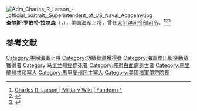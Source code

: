 [[File:Adm_Charles_R_Larson_-_official_portrait,_Superintendent_of_US_Naval_Academy.jpg|thumb]]
'''查尔斯·罗伯特·拉尔森'''（{{lang-en|'''Charles Robert Larson'''}}，{{bd|1936年|11月20日|2014年|7月26日|catIdx=C}}），美国海军上将，曾任[[美国印度洋－太平洋司令部|太平洋司令部司令]]。<ref>[https://military.wikia.org/wiki/Charles_R._Larson Charles R. Larson | Military Wiki | Fandom]</ref><ref>{{Cite web |url=https://www.nytimes.com/2014/08/04/us/adm-charles-r-larson-who-twice-led-naval-academy-is-dead-at-77.html |title=Adm. Charles R. Larson, 77, Dies; Twice Led Naval Academy |access-date=2021-03-01 |archive-date=2018-09-24 |archive-url=https://web.archive.org/web/20180924030626/https://www.nytimes.com/2014/08/04/us/adm-charles-r-larson-who-twice-led-naval-academy-is-dead-at-77.html |dead-url=no }}</ref><ref>{{Cite web |url=https://norman.hrc.utexas.edu/fasearch/findingAid.cfm?eadid=00499 |title=Charles R. Larson: An Inventory of His Papers in the Manuscript Collection at the Harry Ransom Humanities Research Center |access-date=2021-03-01 |archive-date=2017-03-13 |archive-url=https://web.archive.org/web/20170313152332/http://norman.hrc.utexas.edu/fasearch/findingAid.cfm?eadid=00499 |dead-url=no }}</ref>

== 参考文献 ==
{{Reflist}}
{{DEFAULTSORT:Larson, Charles R.}}
[[Category:美國海軍上將|Category:美國海軍上將]]
[[Category:功績勳章獲得者|Category:功績勳章獲得者]]
[[Category:海軍傑出服役勳章獲得者|Category:海軍傑出服役勳章獲得者]]
[[Category:马里兰州癌症死者|Category:马里兰州癌症死者]]
[[Category:罹患白血病逝世者|Category:罹患白血病逝世者]]
[[Category:馬里蘭州共和黨人|Category:馬里蘭州共和黨人]]
[[Category:馬里蘭州民主黨人|Category:馬里蘭州民主黨人]]
[[Category:美國海軍學院院長|Category:美國海軍學院院長]]